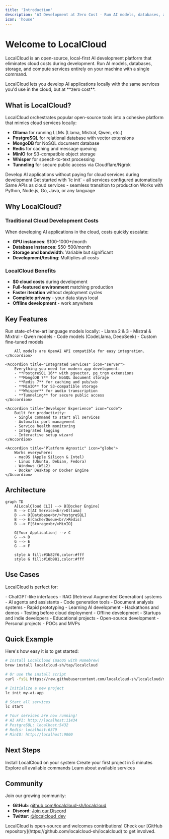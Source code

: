 ```yaml
---
title: 'Introduction'
description: 'AI Development at Zero Cost - Run AI models, databases, and services locally'
icon: 'house'
---
```


# Welcome to LocalCloud

LocalCloud is an open-source, local-first AI development platform that eliminates cloud costs during development. Run AI models, databases, storage, and compute services entirely on your machine with a single command.

<Note>
    LocalCloud lets you develop AI applications locally with the same services you'd use in the cloud, but at **zero cost**.
</Note>

## What is LocalCloud?

LocalCloud orchestrates popular open-source tools into a cohesive platform that mimics cloud services locally:

- **Ollama** for running LLMs (Llama, Mistral, Qwen, etc.)
- **PostgreSQL** for relational database with vector extensions
- **MongoDB** for NoSQL document database
- **Redis** for caching and message queuing
- **MinIO** for S3-compatible object storage
- **Whisper** for speech-to-text processing
- **Tunneling** for secure public access via Cloudflare/Ngrok

<CardGroup cols={2}>
    <Card
        title="Zero Cloud Costs"
        icon="dollar-sign"
        color="#10b981"
    >
        Develop AI applications without paying for cloud services during development
    </Card>
    <Card
        title="One Command Setup"
        icon="rocket"
        color="#3b82f6"
    >
        Get started with `lc init` - all services configured automatically
    </Card>
    <Card
        title="Production Compatible"
        icon="cloud"
        color="#8b5cf6"
    >
        Same APIs as cloud services - seamless transition to production
    </Card>
    <Card
        title="Language Agnostic"
        icon="code"
        color="#f59e0b"
    >
        Works with Python, Node.js, Go, Java, or any language
    </Card>
</CardGroup>

## Why LocalCloud?

### Traditional Cloud Development Costs

When developing AI applications in the cloud, costs quickly escalate:

- **GPU instances**: $100-1000+/month
- **Database instances**: $50-500/month
- **Storage and bandwidth**: Variable but significant
- **Development/testing**: Multiplies all costs

### LocalCloud Benefits

- **$0 cloud costs** during development
- **Full-featured environment** matching production
- **Faster iteration** without deployment cycles
- **Complete privacy** - your data stays local
- **Offline development** - work anywhere

## Key Features

<AccordionGroup>
    <Accordion title="Local AI Models" icon="robot">
        Run state-of-the-art language models locally:
        - Llama 2 & 3
        - Mistral & Mixtral
        - Qwen models
        - Code models (CodeLlama, DeepSeek)
        - Custom fine-tuned models

        All models are OpenAI API compatible for easy integration.
    </Accordion>

    <Accordion title="Integrated Services" icon="server">
        Everything you need for modern app development:
        - **PostgreSQL 16** with pgvector, pg_trgm extensions
        - **MongoDB 7** for NoSQL document storage
        - **Redis 7** for caching and pub/sub
        - **MinIO** for S3-compatible storage
        - **Whisper** for audio transcription
        - **Tunneling** for secure public access
    </Accordion>

    <Accordion title="Developer Experience" icon="code">
        Built for productivity:
        - Single command to start all services
        - Automatic port management
        - Service health monitoring
        - Integrated logging
        - Interactive setup wizard
    </Accordion>

    <Accordion title="Platform Agnostic" icon="globe">
        Works everywhere:
        - macOS (Apple Silicon & Intel)
        - Linux (Ubuntu, Debian, Fedora)
        - Windows (WSL2)
        - Docker Desktop or Docker Engine
    </Accordion>
</AccordionGroup>

## Architecture

```mermaid
graph TD
    A[LocalCloud CLI] --> B[Docker Engine]
    B --> C[AI Service<br/>Ollama]
    B --> D[Database<br/>PostgreSQL]
    B --> E[Cache/Queue<br/>Redis]
    B --> F[Storage<br/>MinIO]

    G[Your Application] --> C
    G --> D
    G --> E
    G --> F

    style A fill:#3b82f6,color:#fff
    style G fill:#10b981,color:#fff
```

## Use Cases

LocalCloud is perfect for:

<Tabs>
    <Tab title="AI Applications">
        - ChatGPT-like interfaces
        - RAG (Retrieval Augmented Generation) systems
        - AI agents and assistants
        - Code generation tools
        - Document analysis systems
    </Tab>
    <Tab title="Development">
        - Rapid prototyping
        - Learning AI development
        - Hackathons and demos
        - Testing before cloud deployment
        - Offline development
    </Tab>
    <Tab title="Cost-Sensitive">
        - Startups and indie developers
        - Educational projects
        - Open-source development
        - Personal projects
        - POCs and MVPs
    </Tab>
</Tabs>

## Quick Example

Here's how easy it is to get started:

```bash
# Install LocalCloud (macOS with Homebrew)
brew install localcloud-sh/tap/localcloud

# Or use the install script
curl -fsSL https://raw.githubusercontent.com/localcloud-sh/localcloud/main/scripts/install.sh | bash

# Initialize a new project
lc init my-ai-app

# Start all services
lc start

# Your services are now running!
# AI API: http://localhost:11434
# PostgreSQL: localhost:5432
# Redis: localhost:6379
# MinIO: http://localhost:9000
```

## Next Steps

<CardGroup cols={2}>
    <Card
        title="Installation"
        icon="download"
        href="/getting-started/installation"
    >
        Install LocalCloud on your system
    </Card>
    <Card
        title="Quick Start"
        icon="play"
        href="/getting-started/quickstart"
    >
        Create your first project in 5 minutes
    </Card>
    <Card
        title="CLI Reference"
        icon="terminal"
        href="/cli/overview"
    >
        Explore all available commands
    </Card>
    <Card
        title="Services"
        icon="server"
        href="/concepts/services"
    >
        Learn about available services
    </Card>
</CardGroup>

## Community

Join our growing community:

- **GitHub**: [github.com/localcloud-sh/localcloud](https://github.com/localcloud-sh/localcloud)
- **Discord**: [Join our Discord](https://discord.gg/localcloud)
- **Twitter**: [@localcloud_dev](https://twitter.com/localcloud_dev)

<Info>
    LocalCloud is open-source and welcomes contributions! Check our [GitHub repository](https://github.com/localcloud-sh/localcloud) to get involved.
</Info>